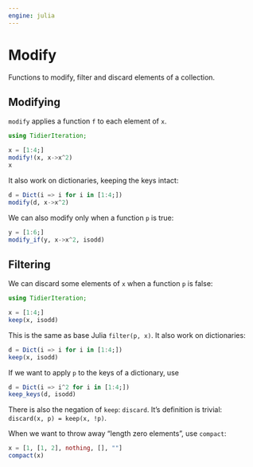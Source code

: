 ```yaml
---
engine: julia
---
```


# Modify

Functions to modify, filter and discard elements of a collection.

## Modifying

`modify` applies a function `f` to each element of `x`.

```julia
using TidierIteration;

x = [1:4;]
modify!(x, x->x^2)
x
```

It also work on dictionaries, keeping the keys intact:
```julia
d = Dict(i => i for i in [1:4;])
modify(d, x->x^2)
```

We can also modify only when a function `p` is true:
```julia
y = [1:6;]
modify_if(y, x->x^2, isodd)
```

## Filtering
We can discard some elements of `x` when a function `p` is false:

```julia
using TidierIteration;

x = [1:4;]
keep(x, isodd)
```

This is the same as base Julia `filter(p, x)`. It also work on dictionaries:

```julia
d = Dict(i => i for i in [1:4;])
keep(x, isodd)
```

If we want to apply `p` to the keys of a dictionary, use
```julia
d = Dict(i => i^2 for i in [1:4;])
keep_keys(d, isodd)
```

There is also the negation of `keep`: `discard`. It's definition is trivial: `discard(x, p) = keep(x, !p)`.

When we want to throw away "length zero elements", use `compact`:
```julia
x = [1, [1, 2], nothing, [], ""]
compact(x)
```
